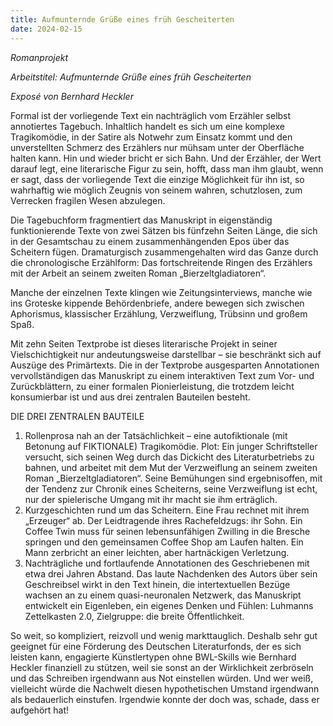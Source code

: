 ```yaml
---
title: Aufmunternde Grüße eines früh Gescheiterten
date: 2024-02-15
---
```

*Romanprojekt*

*Arbeitstitel: Aufmunternde Grüße eines früh Gescheiterten*

*Exposé von Bernhard Heckler*

Formal ist der vorliegende Text ein nachträglich vom Erzähler selbst annotiertes Tagebuch. Inhaltlich handelt es sich um eine komplexe Tragikomödie, in der Satire als Notwehr zum Einsatz kommt und den unverstellten Schmerz des Erzählers nur mühsam unter der Oberfläche halten kann. Hin und wieder bricht er sich Bahn. Und der Erzähler, der Wert darauf legt, eine literarische Figur zu sein, hofft, dass man ihm glaubt, wenn er sagt, dass der vorliegende Text die einzige Möglichkeit für ihn ist, so wahrhaftig wie möglich Zeugnis von seinem wahren, schutzlosen, zum Verrecken fragilen Wesen abzulegen. 

Die Tagebuchform fragmentiert das Manuskript in eigenständig funktionierende Texte von zwei Sätzen bis fünfzehn Seiten Länge, die sich in der Gesamtschau zu einem zusammenhängenden Epos über das Scheitern fügen. Dramaturgisch zusammengehalten wird das Ganze durch die chronologische Erzählform: Das fortschreitende Ringen des Erzählers mit der Arbeit an seinem zweiten Roman „Bierzeltgladiatoren“.

Manche der einzelnen Texte klingen wie Zeitungsinterviews, manche wie ins Groteske kippende Behördenbriefe, andere bewegen sich zwischen Aphorismus, klassischer Erzählung, Verzweiflung, Trübsinn und großem Spaß. 

Mit zehn Seiten Textprobe ist dieses literarische Projekt in seiner Vielschichtigkeit nur andeutungsweise darstellbar – sie beschränkt sich auf Auszüge des Primärtexts. Die in der Textprobe ausgesparten Annotationen vervollständigen das Manuskript zu einem interaktiven Text zum Vor- und Zurückblättern, zu einer formalen Pionierleistung, die trotzdem leicht konsumierbar ist und aus drei zentralen Bauteilen besteht.

DIE DREI ZENTRALEN BAUTEILE

1. Rollenprosa nah an der Tatsächlichkeit – eine autofiktionale (mit Betonung auf FIKTIONALE) Tragikomödie. Plot: Ein junger Schriftsteller versucht, sich seinen Weg durch das Dickicht des Literaturbetriebs zu bahnen, und arbeitet mit dem Mut der Verzweiflung an seinem zweiten Roman „Bierzeltgladiatoren“. Seine Bemühungen sind ergebnisoffen, mit der Tendenz zur Chronik eines Scheiterns, seine Verzweiflung ist echt, nur der spielerische Umgang mit ihr macht sie ihm erträglich.
2. Kurzgeschichten rund um das Scheitern. Eine Frau rechnet mit ihrem „Erzeuger“ ab. Der Leidtragende ihres Rachefeldzugs: ihr Sohn. Ein Coffee Twin muss für seinen lebensunfähigen Zwilling in die Bresche springen und den gemeinsamen Coffee Shop am Laufen halten. Ein Mann zerbricht an einer leichten, aber hartnäckigen Verletzung. 
3. Nachträgliche und fortlaufende Annotationen des Geschriebenen mit etwa drei Jahren Abstand. Das laute Nachdenken des Autors über sein Geschreibsel wirkt in den Text hinein, die intertextuellen Bezüge wachsen an zu einem quasi-neuronalen Netzwerk, das Manuskript entwickelt ein Eigenleben, ein eigenes Denken und Fühlen: Luhmanns Zettelkasten 2.0, Zielgruppe: die breite Öffentlichkeit. 

So weit, so kompliziert, reizvoll und wenig markttauglich. Deshalb sehr gut geeignet für eine Förderung des Deutschen Literaturfonds, der es sich leisten kann, engagierte Künstlertypen ohne BWL-Skills wie Bernhard Heckler finanziell zu stützen, weil sie sonst an der Wirklichkeit zerbröseln und das Schreiben irgendwann aus Not einstellen würden. Und wer weiß, vielleicht würde die Nachwelt diesen hypothetischen Umstand irgendwann als bedauerlich einstufen. Irgendwie konnte der doch was, schade, dass er aufgehört hat!